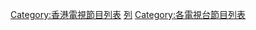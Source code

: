 {{Catnav|頁面分類|...|电视|電視列表|香港電視節目列表}}
{{Catnav|頁面分類|...|电视节目|香港電視節目|無綫電視節目}}
{{Catnav|頁面分類|...|香港電視台|無綫電視|無綫電視節目}}
{{Catmore}}

[[Category:香港電視節目列表|Category:香港電視節目列表]]
[[Category:無綫電視節目|列]]
[[Category:各電視台節目列表|Category:各電視台節目列表]]